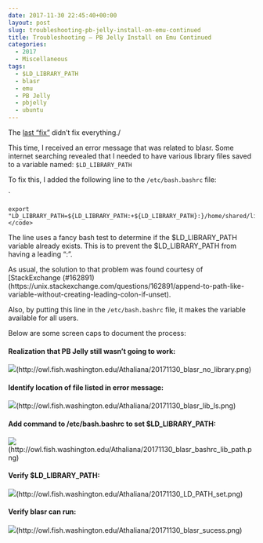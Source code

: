 ```yaml
---
date: 2017-11-30 22:45:40+00:00
layout: post
slug: troubleshooting-pb-jelly-install-on-emu-continued
title: Troubleshooting – PB Jelly Install on Emu Continued
categories:
  - 2017
  - Miscellaneous
tags:
  - $LD_LIBRARY_PATH
  - blasr
  - emu
  - PB Jelly
  - pbjelly
  - ubuntu
---
```


The [last "fix"](https://robertslab.github.io/sams-notebook/posts/2017-11-21-troubleshooting-pb-jelly-install-on-emu/) didn't fix everything./

This time, I received an error message that was related to blasr. Some internet searching revealed that I needed to have various library files saved to a variable named: `$LD_LIBRARY_PATH`

To fix this, I added the following line to the `/etc/bash.bashrc` file:

`
    
    export "LD_LIBRARY_PATH=${LD_LIBRARY_PATH:+${LD_LIBRARY_PATH}:}/home/shared/lib:"</code>



The line uses a fancy bash test to determine if the $LD_LIBRARY_PATH variable already exists. This is to prevent the $LD_LIBRARY_PATH from having a leading ":".

As usual, the solution to that problem was found courtesy of [StackExchange (#162891)(https://unix.stackexchange.com/questions/162891/append-to-path-like-variable-without-creating-leading-colon-if-unset).

Also, by putting this line in the `/etc/bash.bashrc` file, it makes the variable available for all users.

Below are some screen caps to document the process:



#### Realization that PB Jelly still wasn't going to work:



![](https://owl.fish.washington.edu/Athaliana/20171130_blasr_no_library.png)(http://owl.fish.washington.edu/Athaliana/20171130_blasr_no_library.png)



#### Identify location of file listed in error message:



![](https://owl.fish.washington.edu/Athaliana/20171130_blasr_lib_ls.png)(http://owl.fish.washington.edu/Athaliana/20171130_blasr_lib_ls.png)



#### Add command to /etc/bash.bashrc to set $LD_LIBRARY_PATH:



![](https://owl.fish.washington.edu/Athaliana/20171130_blasr_bashrc_lib_path.png)(http://owl.fish.washington.edu/Athaliana/20171130_blasr_bashrc_lib_path.png)



#### Verify $LD_LIBRARY_PATH:



![](https://owl.fish.washington.edu/Athaliana/20171130_LD_PATH_set.png)(http://owl.fish.washington.edu/Athaliana/20171130_LD_PATH_set.png)



#### Verify blasr can run:



![](https://owl.fish.washington.edu/Athaliana/20171130_blasr_sucess.png)(http://owl.fish.washington.edu/Athaliana/20171130_blasr_sucess.png)
